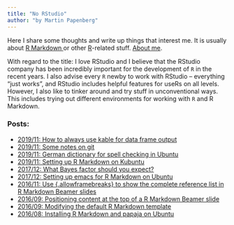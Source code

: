 ```yaml
---
title: "No RStudio"
author: "by Martin Papenberg"
---
```


Here I share some thoughts and write up things that interest me. It is
usually about <a href="http://rmarkdown.rstudio.com/" target="_blank"> R
Markdown </a>or other <a href="https://www.r-project.org/"
target="_blank">R</a>-related stuff. [About me](../about/me.html).

With regard to the title: I love RStudio and I believe that the RStudio 
company has been incredibly important for the development of `R` in the 
recent years. I also advise every `R` newby to work with RStudio -- 
everything "just works", and RStudio includes helpful features for 
useRs on all levels. However, I also like to tinker around and try 
stuff in unconventional ways. This includes trying out different 
environments for working with `R` and R Markdown.

### Posts:

- <a href="10_AlwaysKable.html">2019/11: How to always use kable for data frame output
- <a href="09_GitNotes.html">2019/11: Some notes on git
- <a href="08_SpellChecking.html">2019/11: German dictionary for spell checking in Ubuntu
- <a href="07_SettingUpKate.html">2019/11: Setting up R Markdown on Kubuntu
- <a href="06_BFSize.html">2017/12: What Bayes factor should you expect?
- <a href="05_setUpRMDemacs.html">2017/12: Setting up emacs for R Markdown on Ubuntu</a>
- <a href="04_framebreaks.html">2016/11: Use {.allowframebreaks} to show the complete reference list in R Markdown Beamer slides</a>
- <a href="03_positionbeamer.html">2016/09: Positioning content at the top of a R Markdown Beamer slide</a>
- <a href="02_modifytemplate.html">2016/09: Modifying the default R Markdown template</a>
- <a href="01_usingrmarkdown.html">2016/08: Installing R Markdown and papaja on Ubuntu</a>
